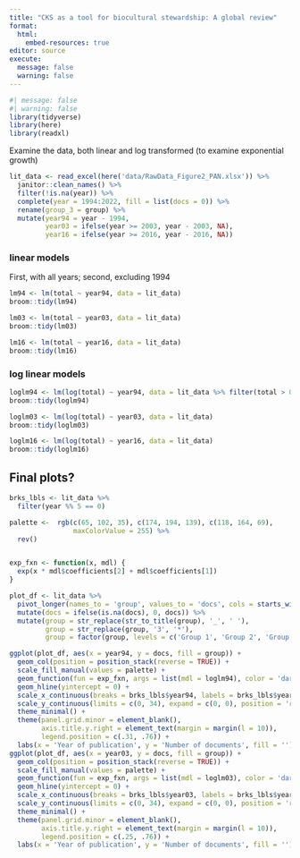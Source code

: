 ```yaml
---
title: "CKS as a tool for biocultural stewardship: A global review"
format: 
  html:
    embed-resources: true
editor: source
execute:
  message: false
  warning: false
---
```


```r
#| message: false
#| warning: false
library(tidyverse)
library(here)
library(readxl)
```

Examine the data, both linear and log transformed (to examine exponential growth)
```r
lit_data <- read_excel(here('data/RawData_Figure2_PAN.xlsx')) %>%
  janitor::clean_names() %>%
  filter(!is.na(year)) %>%
  complete(year = 1994:2022, fill = list(docs = 0)) %>%
  rename(group_3 = group) %>%
  mutate(year94 = year - 1994,
         year03 = ifelse(year >= 2003, year - 2003, NA),
         year16 = ifelse(year >= 2016, year - 2016, NA))

```

### linear models

First, with all years; second, excluding 1994
```r
lm94 <- lm(total ~ year94, data = lit_data)
broom::tidy(lm94)

lm03 <- lm(total ~ year03, data = lit_data)
broom::tidy(lm03)

lm16 <- lm(total ~ year16, data = lit_data)
broom::tidy(lm16)
```

### log linear models

```r
loglm94 <- lm(log(total) ~ year94, data = lit_data %>% filter(total > 0))
broom::tidy(loglm94)

loglm03 <- lm(log(total) ~ year03, data = lit_data)
broom::tidy(loglm03)

loglm16 <- lm(log(total) ~ year16, data = lit_data)
broom::tidy(loglm16)
```

## Final plots?

```r
brks_lbls <- lit_data %>%
  filter(year %% 5 == 0)

palette <-  rgb(c(65, 102, 35), c(174, 194, 139), c(118, 164, 69), 
                maxColorValue = 255) %>%
  rev()


exp_fxn <- function(x, mdl) {
  exp(x * mdl$coefficients[2] + mdl$coefficients[1])
}

plot_df <- lit_data %>%
  pivot_longer(names_to = 'group', values_to = 'docs', cols = starts_with('group')) %>%
  mutate(docs = ifelse(is.na(docs), 0, docs)) %>%
  mutate(group = str_replace(str_to_title(group), '_', ' '),
         group = str_replace(group, '3', '*'),
         group = factor(group, levels = c('Group 1', 'Group 2', 'Group *')))

ggplot(plot_df, aes(x = year94, y = docs, fill = group)) +
  geom_col(position = position_stack(reverse = TRUE)) +
  scale_fill_manual(values = palette) +
  geom_function(fun = exp_fxn, args = list(mdl = loglm94), color = 'darkred') +
  geom_hline(yintercept = 0) +
  scale_x_continuous(breaks = brks_lbls$year94, labels = brks_lbls$year, expand = c(0, 0.25)) +
  scale_y_continuous(limits = c(0, 34), expand = c(0, 0), position = 'right') +
  theme_minimal() +
  theme(panel.grid.minor = element_blank(),
        axis.title.y.right = element_text(margin = margin(l = 10)),
        legend.position = c(.31, .76)) +
  labs(x = 'Year of publication', y = 'Number of documents', fill = '')
ggplot(plot_df, aes(x = year03, y = docs, fill = group)) +
  geom_col(position = position_stack(reverse = TRUE)) +
  scale_fill_manual(values = palette) +
  geom_function(fun = exp_fxn, args = list(mdl = loglm03), color = 'darkred') +
  geom_hline(yintercept = 0) +
  scale_x_continuous(breaks = brks_lbls$year03, labels = brks_lbls$year, expand = c(0, 0.25)) +
  scale_y_continuous(limits = c(0, 34), expand = c(0, 0), position = 'right') +
  theme_minimal() +
  theme(panel.grid.minor = element_blank(),
        axis.title.y.right = element_text(margin = margin(l = 10)),
        legend.position = c(.25, .76)) +
  labs(x = 'Year of publication', y = 'Number of documents', fill = '')

```

